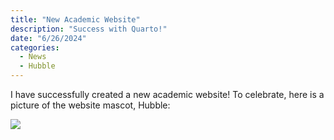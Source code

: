 ```yaml
---
title: "New Academic Website"
description: "Success with Quarto!"
date: "6/26/2024"
categories:
  - News
  - Hubble
---
```


I have successfully created a new academic website! To celebrate, here is a picture of the website mascot, Hubble:

![](/images/hubble1.jpg){fig-align="center"}

